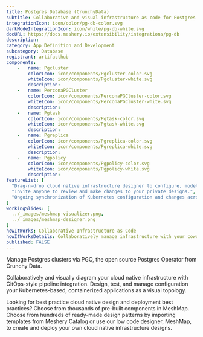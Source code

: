 ```yaml
---
title: Postgres Database (CrunchyData)
subtitle: Collaborative and visual infrastructure as code for Postgres Database (CrunchyData)
integrationIcon: icon/color/pg-db-color.svg
darkModeIntegrationIcon: icon/white/pg-db-white.svg
docURL: https://docs.meshery.io/extensibility/integrations/pg-db
description: 
category: App Definition and Development
subcategory: Database
registrant: artifacthub
components: 
	-	name: Pgcluster
		colorIcon: icon/components/Pgcluster-color.svg
		whiteIcon: icon/components/Pgcluster-white.svg
		description: 
	-	name: PerconaPGCluster
		colorIcon: icon/components/PerconaPGCluster-color.svg
		whiteIcon: icon/components/PerconaPGCluster-white.svg
		description: 
	-	name: Pgtask
		colorIcon: icon/components/Pgtask-color.svg
		whiteIcon: icon/components/Pgtask-white.svg
		description: 
	-	name: Pgreplica
		colorIcon: icon/components/Pgreplica-color.svg
		whiteIcon: icon/components/Pgreplica-white.svg
		description: 
	-	name: Pgpolicy
		colorIcon: icon/components/Pgpolicy-color.svg
		whiteIcon: icon/components/Pgpolicy-white.svg
		description: 
featureList: [
  "Drag-n-drop cloud native infrastructure designer to configure, model, and deploy your workloads.",
  "Invite anyone to review and make changes to your private designs.",
  "Ongoing synchronization of Kubernetes configuration and changes across any number of clusters."
]
workingSlides: [
  ../_images/meshmap-visualizer.png,
  ../_images/meshmap-designer.png
]
howItWorks: Collaborative Infrastructure as Code
howItWorksDetails: Collaboratively manage infrastructure with your coworkers synchronously sharing the same designs.
published: FALSE
---
```

<p>
Manage Postgres clusters via PGO, the open source Postgres Operator from Crunchy Data.
</p>
<p>
    Collaboratively and visually diagram your cloud native infrastructure with GitOps-style pipeline integration. Design, test, and manage configuration your Kubernetes-based, containerized applications as a visual topology.
</p>
<p>
    Looking for best practice cloud native design and deployment best practices? Choose from thousands of pre-built components in MeshMap. Choose from hundreds of ready-made design patterns by importing templates from Meshery Catalog or use our low code designer, MeshMap, to create and deploy your own cloud native infrastructure designs.
</p>

